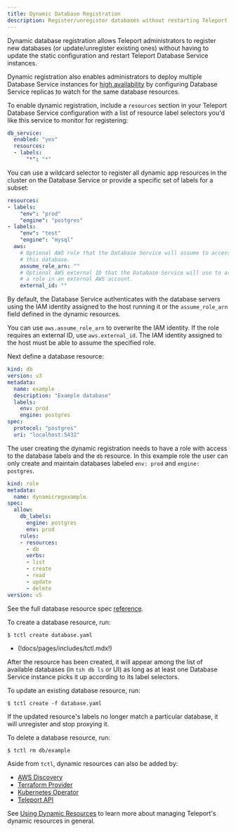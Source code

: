 ```yaml
---
title: Dynamic Database Registration
description: Register/unregister databases without restarting Teleport.
---
```


Dynamic database registration allows Teleport administrators to register new
databases (or update/unregister existing ones) without having to update the
static configuration and restart Teleport Database Service instances. 

Dynamic registration also enables administrators to deploy multiple Database
Service instances for [high availability](./ha.mdx) by configuring Database
Service replicas to watch for the same database resources.

To enable dynamic registration, include a `resources` section in your Teleport
Database Service configuration with a list of resource label selectors you'd like this
service to monitor for registering:

```yaml
db_service:
  enabled: "yes"
  resources:
  - labels:
      "*": "*"
```

You can use a wildcard selector to register all dynamic app resources in the cluster
on the Database Service or provide a specific set of labels for a subset:

```yaml
resources:
- labels:
    "env": "prod"
    "engine": "postgres"
- labels:
    "env": "test"
    "engine": "mysql"
  aws:
    # Optional AWS role that the Database Service will assume to access
    # this database.
    assume_role_arn: ""
    # Optional AWS external ID that the Database Service will use to assume
    # a role in an external AWS account.
    external_id: ""
```

By default, the Database Service authenticates with the database servers using
the IAM identity assigned to the host running it or the `assume_role_arn` field
defined in the dynamic resources.

You can use `aws.assume_role_arn` to overwrite the IAM identity. If the role
requires an external ID, use `aws.external_id`. The IAM identity assigned to
the host must be able to assume the specified role.

Next define a database resource:

```yaml
kind: db
version: v3
metadata:
  name: example
  description: "Example database"
  labels:
    env: prod
    engine: postgres
spec:
  protocol: "postgres"
  uri: "localhost:5432"
```

The user creating the dynamic registration needs to have a role with access to the 
database labels and the `db` resource.  In this example role the user can only
create and maintain databases labeled `env: prod` and `engine: postgres`.
```yaml
kind: role
metadata:
  name: dynamicregexample
spec:
  allow:
    db_labels:
      engine: postgres
      env: prod
    rules:
    - resources:
      - db
      verbs:
      - list
      - create
      - read
      - update
      - delete
version: v5
```

See the full database resource spec [reference](../../../reference/agent-services/database-access-reference/configuration.mdx).

To create a database resource, run:

```code
$ tctl create database.yaml
```

- (!docs/pages/includes/tctl.mdx!)

After the resource has been created, it will appear among the list of available
databases (in `tsh db ls` or UI) as long as at least one Database Service
instance picks it up according to its label selectors.

To update an existing database resource, run:

```code
$ tctl create -f database.yaml
```

If the updated resource's labels no longer match a particular database, it
will unregister and stop proxying it.

To delete a database resource, run:

```code
$ tctl rm db/example
```

Aside from `tctl`, dynamic resources can also be added by:
- [AWS Discovery](./aws-discovery.mdx)
- [Terraform Provider](../../../admin-guides/infrastructure-as-code/terraform-provider.mdx)
- [Kubernetes Operator](../../../admin-guides/infrastructure-as-code/teleport-operator.mdx)
- [Teleport API](../../../admin-guides/api/api.mdx)

See [Using Dynamic Resources](../../../admin-guides/infrastructure-as-code.mdx) to learn
more about managing Teleport's dynamic resources in general.
